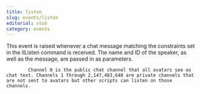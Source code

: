 ```yaml
---
title: listen
slug: events/listen
editorial: stub
category: events
---
```


<LSLEvent name="listen"/>

This event is raised whenever a chat message matching the constraints set in the llListen command is received. The name and ID of the speaker, as well as the message, are passed in as parameters.

			Channel 0 is the public chat channel that all avatars see as chat text. Channels 1 through 2,147,483,648 are private channels that are not sent to avatars but other scripts can listen on those channels.
